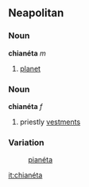 ==Neapolitan==
===Noun===
'''chianéta''' ''m''
# [[planet]]

===Noun===
'''chianéta''' ''f''
# priestly [[vestments]]

===Variation===
:[[pianéta]]

[[it:chianéta]]